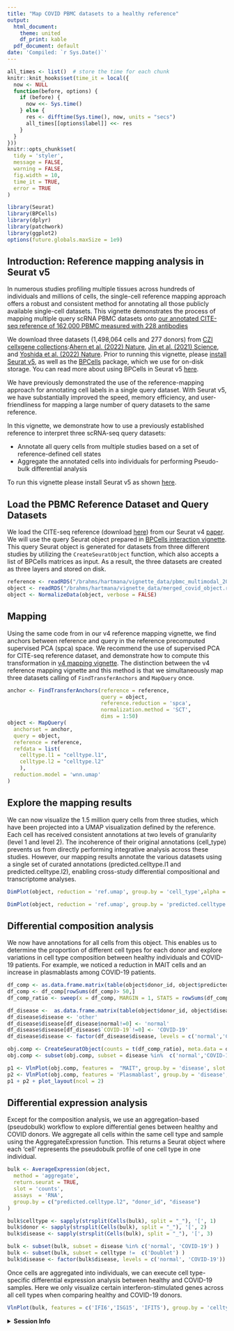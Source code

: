 ```yaml
---
title: "Map COVID PBMC datasets to a healthy reference"
output:
  html_document:
    theme: united
    df_print: kable
  pdf_document: default
date: 'Compiled: `r Sys.Date()`'
---
```



```r
all_times <- list()  # store the time for each chunk
knitr::knit_hooks$set(time_it = local({
  now <- NULL
  function(before, options) {
    if (before) {
      now <<- Sys.time()
    } else {
      res <- difftime(Sys.time(), now, units = "secs")
      all_times[[options$label]] <<- res
    }
  }
}))
knitr::opts_chunk$set(
  tidy = 'styler',
  message = FALSE,
  warning = FALSE,
  fig.width = 10,
  time_it = TRUE,
  error = TRUE
)
```

```r
library(Seurat)
library(BPCells)
library(dplyr)
library(patchwork)
library(ggplot2)
options(future.globals.maxSize = 1e9)
```


## Introduction: Reference mapping analysis in Seurat v5
In numerous studies profiling multiple tissues across hundreds of individuals and millions of cells, the single-cell reference mapping approach offers a robust and consistent method for annotating all those publicly available single-cell datasets. This vignette demonstrates the process of mapping multiple query scRNA PBMC datasets onto [our annotated CITE-seq reference of 162,000 PBMC measured with 228 antibodies](https://doi.org/10.1016/j.cell.2021.04.048)

We download three datasets (1,498,064 cells and 277 donors) from [CZI cellxgene collections](https://cellxgene.cziscience.com/collections):[Ahern et al. (2022) Nature](https://cellxgene.cziscience.com/collections/8f126edf-5405-4731-8374-b5ce11f53e82), [Jin et al. (2021) Science](https://cellxgene.cziscience.com/collections/b9fc3d70-5a72-4479-a046-c2cc1ab19efc), and [Yoshida et al. (2022) Nature](https://cellxgene.cziscience.com/collections/03f821b4-87be-4ff4-b65a-b5fc00061da7). Prior to running this vignette, please [install Seurat v5](https://satijalab.org/seurat/articles/install.html), as well as the [BPCells](https://github.com/bnprks/BPCells) package, which we use for on-disk storage. You can read more about using BPCells in Seurat v5 [here](https://satijalab.org/seurat/articles/seurat5_bpcells_interaction_vignette.html).

We have previously demonstrated the use of the reference-mapping approach for annotating cell labels in a single query dataset. With Seurat v5, we have substantially improved the speed, memory efficiency, and user-friendliness for mapping a large number of query datasets to the same reference.

In this vignette, we demonstrate how to use a previously established reference to interpret three scRNA-seq query datasets:

* Annotate all query cells from multiple studies based on a set of reference-defined cell states
* Aggregate the annotated cells into individuals for performing Pseudo-bulk differential analysis

To run this vignette please install Seurat v5 as shown [here](articles/install.html).

## Load the PBMC Reference Dataset and Query Datasets
We load the CITE-seq reference (download [here]()) from our Seurat v4 [paper](https://doi.org/10.1016/j.cell.2021.04.048). We will use the query Seurat object prepared in [BPCells interaction vignette](https://satijalab.org/seurat/articles/seurat5_bpcells_interaction_vignette.html). This query Seurat object is generated for datasets from three different studies by utilizing the `CreateSeuratObject` function, which also accepts a list of BPCells matrices as input. As a result, the three datasets are created as three layers and stored on disk.

```r
reference <- readRDS("/brahms/hartmana/vignette_data/pbmc_multimodal_2023.rds")
object <- readRDS("/brahms/hartmana/vignette_data/merged_covid_object.rds")
object <- NormalizeData(object, verbose = FALSE)

```

## Mapping
Using the same code from in our v4 reference mapping vignette, we find anchors between reference and query in the reference precomputed supervised PCA (spca) space. We recommend the use of supervised PCA for CITE-seq reference dataset, and demonstrate how to compute this transformation in [v4 mapping vignette](). The distinction between the v4 reference mapping vignette and this method is that we simultaneously map three datasets calling of `FindTransferAnchors` and `MapQuery` once.

```r
anchor <- FindTransferAnchors(reference = reference,
                              query = object, 
                              reference.reduction = 'spca',
                              normalization.method = 'SCT',
                              dims = 1:50)
object <- MapQuery(
  anchorset = anchor,
  query = object,
  reference = reference,
  refdata = list(
    celltype.l1 = "celltype.l1",
    celltype.l2 = "celltype.l2"
    ),
  reduction.model = 'wnn.umap'
)
```

## Explore the mapping results

We can now visualize the 1.5 million query cells from three studies, which have been projected into a UMAP visualization defined by the reference. Each cell has received consistent annotations at two levels of granularity (level 1 and level 2). The incoherence of their original annotations (cell_type) prevents us from directly performing integrative analysis across these studies. However, our mapping results annotate the various datasets using a single set of curated annotations (predicted.celltype.l1 and predicted.celltype.l2), enabling cross-study differential compositional and transcriptome analyses.


```r
DimPlot(object, reduction = 'ref.umap', group.by = 'cell_type',alpha = 0.1, label = TRUE, split.by = 'publication', ncol = 3,  label.size = 3) + NoLegend()
```
```r
DimPlot(object, reduction = 'ref.umap', group.by = 'predicted.celltype.l2',alpha = 0.1, label = TRUE, split.by = 'publication', ncol = 3,  label.size = 3) + NoLegend()
```

## Differential composition analysis
We now have annotations for all cells from this object. This enables us to determine the proportion of different cell types for each donor and explore variations in cell type composition between healthy individuals and COVID-19 patients. For example, we noticed a reduction in MAIT cells and an increase in plasmablasts among COVID-19 patients.

```r
df_comp <- as.data.frame.matrix(table(object$donor_id, object$predicted.celltype.l2))
df_comp <- df_comp[rowSums(df_comp)> 50,]
df_comp_ratio <- sweep(x = df_comp, MARGIN = 1, STATS = rowSums(df_comp), FUN = '/')

df_disease <-  as.data.frame.matrix(table(object$donor_id, object$disease))
df_disease$disease <- 'other'
df_disease$disease[df_disease$normal!=0] <- 'normal'
df_disease$disease[df_disease$`COVID-19`!=0] <- 'COVID-19'
df_disease$disease <- factor(df_disease$disease, levels = c('normal','COVID-19','other'))

obj.comp <- CreateSeuratObject(counts = t(df_comp_ratio), meta.data = df_disease)
obj.comp <- subset(obj.comp, subset = disease %in%  c('normal','COVID-19'))
```
```r
p1 <- VlnPlot(obj.comp, features =  "MAIT", group.by = 'disease', slot = 'counts', cols = c("#377eb8", "#e41a1c")) + ylab('relative abundance')
p2 <- VlnPlot(obj.comp, features = 'Plasmablast', group.by = 'disease', slot = 'counts', cols = c("#377eb8", "#e41a1c")) + ylab('relative abundance')
p1 + p2 + plot_layout(ncol = 2)
```

## Differential expression analysis
Except for the composition analysis, we use an aggregation-based (pseudobulk) workflow to explore differential genes between healthy and COVID donors. We aggregate all cells within the same cell type and sample using the AggregateExpression function. This returns a Seurat object where each ‘cell’ represents the pseudobulk profile of one cell type in one individual.


```r
bulk <- AverageExpression(object,
  method = 'aggregate',
  return.seurat = TRUE,
  slot = 'counts',
  assays  = 'RNA',
  group.by = c("predicted.celltype.l2", "donor_id", "disease")
)

bulk$celltype <- sapply(strsplit(Cells(bulk), split = "_"), '[', 1)
bulk$donor <- sapply(strsplit(Cells(bulk), split = "_"), '[', 2)
bulk$disease <- sapply(strsplit(Cells(bulk), split = "_"), '[', 3)
```

```r
bulk <- subset(bulk, subset = disease %in% c('normal', 'COVID-19') )
bulk <- subset(bulk, subset = celltype !=  c('Doublet') )
bulk$disease <- factor(bulk$disease, levels = c('normal', 'COVID-19'))

```

Once cells are aggregated into individuals, we can execute cell type-specific differential expression analysis between healthy and COVID-19 samples. Here we only visualize certain interferon-stimulated genes across all cell types when comparing healthy and COVID-19 donors.

```r
VlnPlot(bulk, features = c('IFI6','ISG15', 'IFIT5'), group.by = 'celltype', split.by = 'disease', cols = c("#377eb8", "#e41a1c"), ncol = 1)
```

<details>
  <summary>**Session Info**</summary>
```r
sessionInfo()
```
</details>

